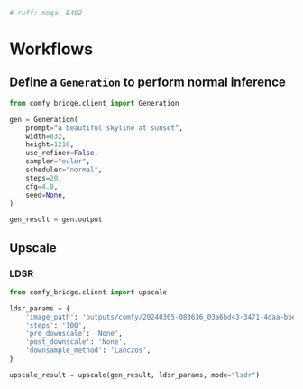 ```py
# ruff: noqa: E402
```

# Workflows

## Define a `Generation` to perform normal inference
```python
from comfy_bridge.client import Generation

gen = Generation(
    prompt="a beautiful skyline at sunset",
    width=832,
    height=1216,
    use_refiner=False,
    sampler="euler",
    scheduler="normal",
    steps=20,
    cfg=4.0,
    seed=None,
)

gen_result = gen.output

```



## Upscale

### LDSR
```py
from comfy_bridge.client import upscale

ldsr_params = {
    'image_path': 'outputs/comfy/20240305-083636_03a6bd43-3471-4daa-bbe9-d7778f731007.png',
    'steps': '100',
    'pre_downscale': 'None',
    'post_downscale': 'None',
    'downsample_method': 'Lanczos',
}

upscale_result = upscale(gen_result, ldsr_params, mode="lsdr")

```
